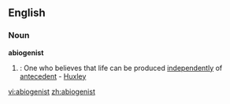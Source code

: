 ==English==
===Noun===
'''abiogenist'''
#{{biology}}: One who believes that life can be produced [[independently]] of [[antecedent]] - [[Huxley]]

[[vi:abiogenist]]
[[zh:abiogenist]]